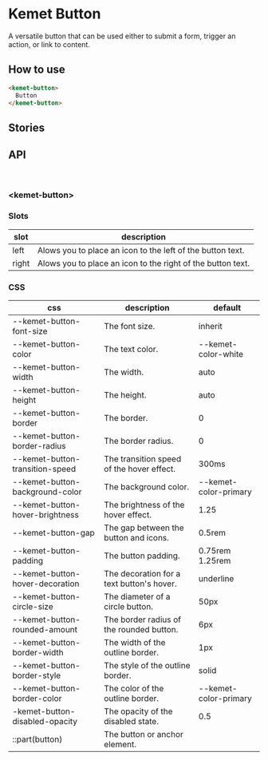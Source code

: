 
<Meta title="Components/Kemet Button" component="kemet-button" />

# Kemet Button

A versatile button that can be used either to submit a form, trigger an action, or link to content.


## How to use

```html
<kemet-button>
  Button
</kemet-button>
```

## Stories


<Canvas>
  <Story name="Standard" story={stories.Standard} />
</Canvas>

<ArgsTable story="Standard" />


## API

<br />

### &lt;kemet-button&gt;
<ArgsTable of="kemet-button" />

### Slots

| slot  | description                                                 |
|-------|------------------------------------------------------------ |
| left  | Alows you to place an icon to the left of the button text.  |
| right | Alows you to place an icon to the right of the button text. |

### CSS

| css                             | description                               | default               |
|-------------------------------- |------------------------------------------ | --------------------- |
| --kemet-button-font-size        | The font size.                            |  inherit              |
| --kemet-button-color            | The text color.                           |  --kemet-color-white  |
| --kemet-button-width            | The width.                                | auto                  |
| --kemet-button-height           | The height.                               | auto                  |
| --kemet-button-border           | The border.                               | 0                     |
| --kemet-button-border-radius    | The border radius.                        | 0                     |
| --kemet-button-transition-speed | The transition speed of the hover effect. | 300ms                 |
| --kemet-button-background-color | The background color.                     | --kemet-color-primary |
| --kemet-button-hover-brightness | The brightness of the hover effect.       | 1.25                  |
| --kemet-button-gap              | The gap between the button and icons.     | 0.5rem                |
| --kemet-button-padding          | The button padding.                       | 0.75rem 1.25rem       |
| --kemet-button-hover-decoration | The decoration for a text button's hover. | underline             |
| --kemet-button-circle-size      | The diameter of a circle button.          | 50px                  |
| --kemet-button-rounded-amount   | The border radius of the rounded button.  | 6px                   |
| --kemet-button-border-width     | The width of the outline border.          | 1px                   |
| --kemet-button-border-style     | The style of the outline border.          | solid                 |
| --kemet-button-border-color     | The color of the outline border.          | --kemet-color-primary |
| -kemet-button-disabled-opacity  | The opacity of the disabled state.        | 0.5                   |
| ::part(button)                  | The button or anchor element.             |                       |

